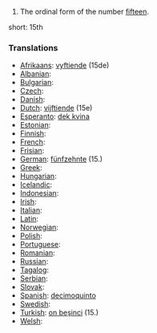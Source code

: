 # The ordinal form of the number [[fifteen]].

short: 15th

===Translations===

* [[Afrikaans]]: [[vyftiende]] (15de)
* [[Albanian]]: [[]]
* [[Bulgarian]]: [[]]
* [[Czech]]: [[]]
* [[Danish]]: [[]]
* [[Dutch]]: [[vijftiende]] (15e)
* [[Esperanto]]: [[dek kvina]]
* [[Estonian]]: [[]]
* [[Finnish]]: [[]]
* [[French]]: [[]]
* [[Frisian]]: [[]]
* [[German]]: [[fünfzehnte]] (15.)
* [[Greek]]: [[]]
* [[Hungarian]]: [[]]
* [[Icelandic]]: [[]]
* [[Indonesian]]: [[]]
* [[Irish]]: [[]]
* [[Italian]]: [[]]
* [[Latin]]: [[]]
* [[Norwegian]]: [[]]
* [[Polish]]: [[]]
* [[Portuguese]]: [[]]
* [[Romanian]]: [[]]
* [[Russian]]: [[]]
* [[Tagalog]]: [[]]
* [[Serbian]]: [[]]
* [[Slovak]]: [[]]
* [[Spanish]]: [[decimoquinto]]
* [[Swedish]]: [[]]
* [[Turkish]]: [[on beşinci]] (15.)
* [[Welsh]]: [[]]